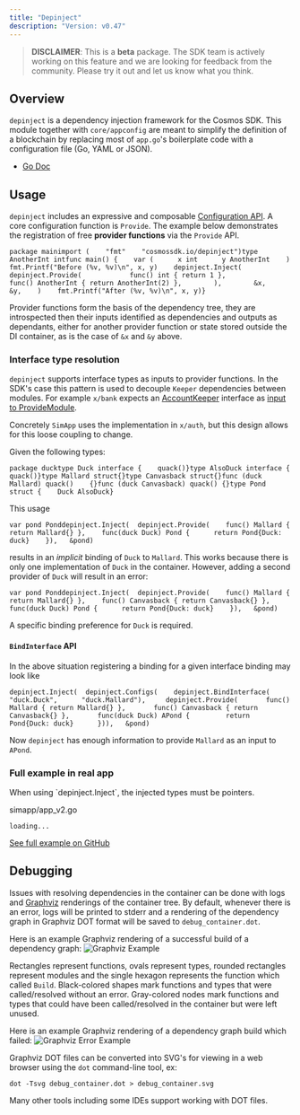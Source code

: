 ```yaml
---
title: "Depinject"
description: "Version: v0.47"
---
```


> **DISCLAIMER**: This is a **beta** package. The SDK team is actively working on this feature and we are looking for feedback from the community. Please try it out and let us know what you think.

## Overview[​](#overview "Direct link to Overview")

`depinject` is a dependency injection framework for the Cosmos SDK. This module together with `core/appconfig` are meant to simplify the definition of a blockchain by replacing most of `app.go`'s boilerplate code with a configuration file (Go, YAML or JSON).

* [Go Doc](https://pkg.go.dev/cosmossdk.io/depinject)

## Usage[​](#usage "Direct link to Usage")

`depinject` includes an expressive and composable [Configuration API](https://pkg.go.dev/github.com/cosmos/cosmos-sdk/depinject#Config). A core configuration function is `Provide`. The example below demonstrates the registration of free **provider functions** via the `Provide` API.

```
package mainimport (    "fmt"    "cosmossdk.io/depinject")type AnotherInt intfunc main() {    var (      x int      y AnotherInt    )    fmt.Printf("Before (%v, %v)\n", x, y)    depinject.Inject(        depinject.Provide(            func() int { return 1 },            func() AnotherInt { return AnotherInt(2) },        ),        &x,        &y,    )    fmt.Printf("After (%v, %v)\n", x, y)}
```

Provider functions form the basis of the dependency tree, they are introspected then their inputs identified as dependencies and outputs as dependants, either for another provider function or state stored outside the DI container, as is the case of `&x` and `&y` above.

### Interface type resolution[​](#interface-type-resolution "Direct link to Interface type resolution")

`depinject` supports interface types as inputs to provider functions. In the SDK's case this pattern is used to decouple `Keeper` dependencies between modules. For example `x/bank` expects an [AccountKeeper](https://pkg.go.dev/github.com/cosmos/cosmos-sdk/x/bank/types#AccountKeeper) interface as [input to ProvideModule](https://github.com/cosmos/cosmos-sdk/blob/v0.47.0-rc1/x/bank/module.go#L208-L260).

Concretely `SimApp` uses the implementation in `x/auth`, but this design allows for this loose coupling to change.

Given the following types:

```
package ducktype Duck interface {    quack()}type AlsoDuck interface {    quack()}type Mallard struct{}type Canvasback struct{}func (duck Mallard) quack()    {}func (duck Canvasback) quack() {}type Pond struct {    Duck AlsoDuck}
```

This usage

```
var pond Ponddepinject.Inject(  depinject.Provide(    func() Mallard { return Mallard{} },    func(duck Duck) Pond {      return Pond{Duck: duck}    }),   &pond)
```

results in an *implicit* binding of `Duck` to `Mallard`. This works because there is only one implementation of `Duck` in the container. However, adding a second provider of `Duck` will result in an error:

```
var pond Ponddepinject.Inject(  depinject.Provide(    func() Mallard { return Mallard{} },    func() Canvasback { return Canvasback{} },    func(duck Duck) Pond {      return Pond{Duck: duck}    }),   &pond)
```

A specific binding preference for `Duck` is required.

#### `BindInterface` API[​](#bindinterface-api "Direct link to bindinterface-api")

In the above situation registering a binding for a given interface binding may look like

```
depinject.Inject(  depinject.Configs(    depinject.BindInterface(      "duck.Duck",      "duck.Mallard"),     depinject.Provide(       func() Mallard { return Mallard{} },       func() Canvasback { return Canvasback{} },       func(duck Duck) APond {         return Pond{Duck: duck}      })),   &pond)
```

Now `depinject` has enough information to provide `Mallard` as an input to `APond`.

### Full example in real app[​](#full-example-in-real-app "Direct link to Full example in real app")

<Warning>
  When using `depinject.Inject`, the injected types must be pointers.
</Warning>

simapp/app\_v2.go

```
loading...
```

[See full example on GitHub](https://github.com/cosmos/cosmos-sdk/blob/v0.47.0-rc1/simapp/app_v2.go#L219-L244)

## Debugging[​](#debugging "Direct link to Debugging")

Issues with resolving dependencies in the container can be done with logs and [Graphviz](https://graphviz.org) renderings of the container tree. By default, whenever there is an error, logs will be printed to stderr and a rendering of the dependency graph in Graphviz DOT format will be saved to `debug_container.dot`.

Here is an example Graphviz rendering of a successful build of a dependency graph: ![Graphviz Example](/images/v0.47/build/tooling/cosmos/cosmos-sdk/ff39d243d421442b400befcd959ec3ccd2525154/depinject/testdata/example.svg)

Rectangles represent functions, ovals represent types, rounded rectangles represent modules and the single hexagon represents the function which called `Build`. Black-colored shapes mark functions and types that were called/resolved without an error. Gray-colored nodes mark functions and types that could have been called/resolved in the container but were left unused.

Here is an example Graphviz rendering of a dependency graph build which failed: ![Graphviz Error Example](/images/v0.47/build/tooling/cosmos/cosmos-sdk/ff39d243d421442b400befcd959ec3ccd2525154/depinject/testdata/example_error.svg)

Graphviz DOT files can be converted into SVG's for viewing in a web browser using the `dot` command-line tool, ex:

```
dot -Tsvg debug_container.dot > debug_container.svg
```

Many other tools including some IDEs support working with DOT files.
